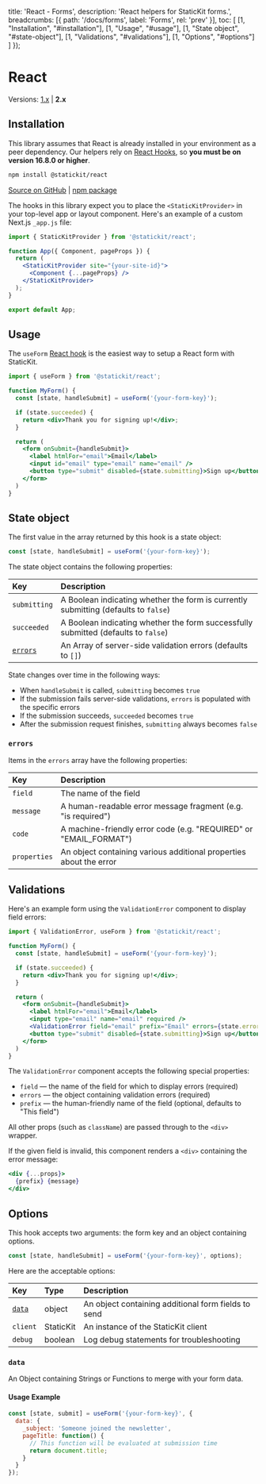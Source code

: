 
  title: 'React - Forms',
  description: 'React helpers for StaticKit forms.',
  breadcrumbs: [{
    path: '/docs/forms',
    label: 'Forms',
    rel: 'prev'
  }],
  toc: [
    [1, "Installation", "#installation"],
    [1, "Usage", "#usage"],
    [1, "State object", "#state-object"],
    [1, "Validations", "#validations"],
    [1, "Options", "#options"]
  ]
});

# React

Versions: [1.x](/docs/forms/react/1.x) | **2.x**

## Installation

This library assumes that React is already installed in your environment as a peer dependency. Our helpers rely on [React Hooks](https://reactjs.org/docs/hooks-intro.html), so **you must be on version 16.8.0 or higher**.

```bash
npm install @statickit/react
```

[Source on GitHub](https://github.com/unstacked/statickit-react) | [npm package](https://www.npmjs.com/package/@statickit/react)

The hooks in this library expect you to place the `<StaticKitProvider>` in your top-level app or layout component. Here's an example of a custom Next.js `_app.js` file:

```jsx
import { StaticKitProvider } from '@statickit/react';

function App({ Component, pageProps }) {
  return (
    <StaticKitProvider site="{your-site-id}">
      <Component {...pageProps} />
    </StaticKitProvider>
  );
}

export default App;
```

## Usage

The `useForm` [React hook](https://reactjs.org/docs/hooks-intro.html) is the easiest way to setup a React form with StaticKit.

```jsx
import { useForm } from '@statickit/react';

function MyForm() {
  const [state, handleSubmit] = useForm('{your-form-key}');

  if (state.succeeded) {
    return <div>Thank you for signing up!</div>;
  }

  return (
    <form onSubmit={handleSubmit}>
      <label htmlFor="email">Email</label>
      <input id="email" type="email" name="email" />
      <button type="submit" disabled={state.submitting}>Sign up</button>
    </form>
  )
}
```

## State object

The first value in the array returned by this hook is a state object:

```js
const [state, handleSubmit] = useForm('{your-form-key}');
```

The state object contains the following properties:

| Key                 | Description                                                                         |
| :------------------ | :---------------------------------------------------------------------------------- |
| `submitting`        | A Boolean indicating whether the form is currently submitting (defaults to `false`) |
| `succeeded`         | A Boolean indicating whether the form successfully submitted (defaults to `false`)  |
| [`errors`](#errors) | An Array of server-side validation errors (defaults to `[]`)                        |

State changes over time in the following ways:

- When `handleSubmit` is called, `submitting` becomes `true`
- If the submission fails server-side validations, `errors` is populated with the specific errors
- If the submission succeeds, `succeeded` becomes `true`
- After the submission request finishes, `submitting` always becomes `false`

### `errors`

Items in the `errors` array have the following properties:

| Key            | Description                                                       |
| :------------- | :---------------------------------------------------------------- |
| `field`        | The name of the field                                             |
| `message`      | A human-readable error message fragment (e.g. "is required")      |
| `code`         | A machine-friendly error code (e.g. "REQUIRED" or "EMAIL_FORMAT") |
| `properties`   | An object containing various additional properties about the error |

## Validations

Here's an example form using the `ValidationError` component to display field errors:

```jsx
import { ValidationError, useForm } from '@statickit/react';

function MyForm() {
  const [state, handleSubmit] = useForm('{your-form-key}');

  if (state.succeeded) {
    return <div>Thank you for signing up!</div>;
  }

  return (
    <form onSubmit={handleSubmit}>
      <label htmlFor="email">Email</label>
      <input type="email" name="email" required />
      <ValidationError field="email" prefix="Email" errors={state.errors} />
      <button type="submit" disabled={state.submitting}>Sign up</button>
    </form>
  )
}
```

The `ValidationError` component accepts the following special properties:

- `field` — the name of the field for which to display errors (required)
- `errors` — the object containing validation errors (required)
- `prefix` — the human-friendly name of the field (optional, defaults to "This field")

All other props (such as `className`) are passed through to the `<div>` wrapper. 

If the given field is invalid, this component renders a `<div>` containing the error message:

```jsx
<div {...props}>
  {prefix} {message}
</div>
```

## Options

This hook accepts two arguments: the form key and an object containing options.

```js
const [state, handleSubmit] = useForm('{your-form-key}', options);
```

Here are the acceptable options:

| Key                                | Type                | Description                                           |
| :--------------------------------- | :------------------ | :---------------------------------------------------- |
| [`data`](#data)                    | object              | An object containing additional form fields to send   |
| `client`                           | StaticKit           | An instance of the StaticKit client                   |
| `debug`                            | boolean             | Log debug statements for troubleshooting              |

### `data`

An Object containing Strings or Functions to merge with your form data.

#### Usage Example

```js
const [state, submit] = useForm('{your-form-key}', {
  data: {
    _subject: 'Someone joined the newsletter',
    pageTitle: function() {
      // This function will be evaluated at submission time
      return document.title;
    }
  }
});
```
